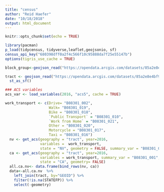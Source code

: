```yaml
---
title: "census"
author: "Reid Haefer"
date: "10/18/2018"
output: html_document
---
```


```r
knitr::opts_chunk$set(echo = TRUE)
```
 
```r
library(pacman)
p_load(tidycensus, tidyverse,leaflet,geojsonio, sf)
census_api_key("680398dff0a2f4c566f10c95888da7f25e55147b")
options(tigris_use_cache = TRUE)
```
```r
block_group<-geojson_read("https://opendata.arcgis.com/datasets/85a2e8e4bf994742a5855c1339517681_2.geojson", what="sp") %>% st_as_sf()

tract <- geojson_read("https://opendata.arcgis.com/datasets/85a2e8e4bf994742a5855c1339517681_3.geojson", what="sp") %>%
  st_as_sf()

### ACS variables
acs_var <- load_variables(2016, "acs5", cache = TRUE)
```

```r
work_transport <- c(Drive= "B08301_002",
                    Walk= "B08301_019",
                    Bike = "B08301_018",
                    `Public Transport` = "B08301_010",
                    `Work from Home` = "B08301_021",
                    Other = "B08301_020",
                    Motorcycle = "B08301_017", 
                    Taxi = "B08301_016")
  nv <- get_acs(geography = "tract", year=2016, 
                variables =  work_transport, 
                state = "NV", geometry = FALSE, summary_var = "B08301_001" )
  ca <- get_acs(geography = "tract", year=2016, 
                variables = work_transport, summary_var = "B08301_001", 
                state = "CA", geometry= FALSE)
  all.ca.nv<- data.frame(bind_rows(nv, ca))
  data<-all.ca.nv  %>%
    left_join(tract, by="GEOID") %>%
    filter(!is.na(STATEFP)) %>%
    select(-geometry)
```

